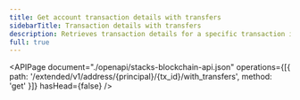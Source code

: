 ```yaml
---
title: Get account transaction details with transfers
sidebarTitle: Transaction details with transfers
description: Retrieves transaction details for a specific transaction including STX transfers for each transaction.
full: true
---
```


<APIPage
  document="./openapi/stacks-blockchain-api.json"
  operations={[{ path: '/extended/v1/address/{principal}/{tx_id}/with_transfers', method: 'get' }]}
  hasHead={false}
/>
